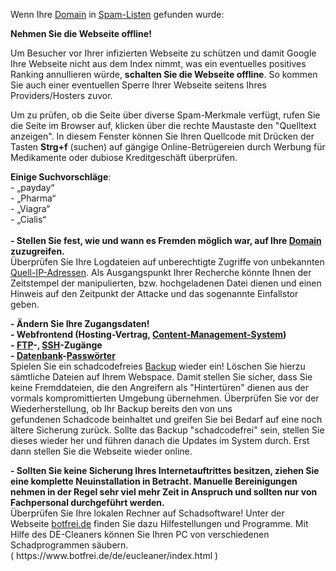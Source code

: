 Wenn Ihre [[Domain]] in [[Listen|Spam-Listen]] gefunden wurde:

'''Nehmen Sie die Webseite offline!'''

Um Besucher vor Ihrer infizierten Webseite zu schützen und damit Google Ihre Webseite nicht aus dem Index nimmt, was ein eventuelles positives Ranking annullieren würde, '''schalten Sie die Webseite offline'''. So kommen Sie auch einer eventuellen Sperre Ihrer Webseite seitens Ihres Providers/Hosters zuvor.

Um zu prüfen, ob die Seite über diverse Spam-Merkmale verfügt, rufen Sie die Seite im Browser auf, klicken über die rechte Maustaste den "Quelltext anzeigen". In diesem Fenster können Sie Ihren Quellcode mit Drücken der Tasten '''Strg+f''' (suchen) auf gängige Online-Betrügereien durch Werbung für Medikamente oder dubiose Kreditgeschäft überprüfen.

'''Einige Suchvorschläge''':<br />
- „payday“<br />
- „Pharma“<br />
- „Viagra“<br />
- „Cialis“<br /><br />
'''- Stellen Sie fest, wie und wann es Fremden möglich war, auf Ihre [[Domain]] zuzugreifen. '''<br />

Überprüfen Sie Ihre Logdateien auf unberechtigte Zugriffe von unbekannten [[IP-Adresse|Quell-IP-Adressen]]. Als Ausgangspunkt Ihrer Recherche könnte Ihnen der Zeitstempel der manipulierten, bzw. hochgeladenen Datei dienen und einen Hinweis auf den Zeitpunkt der Attacke und das sogenannte Einfallstor geben.

'''- Ändern Sie Ihre Zugangsdaten!'''<br />
'''- Webfrontend (Hosting-Vertrag, [[Content-Management-Systeme|Content-Management-System]])'''<br />
'''- [[FTP]]-, [[SSH]]-Zugänge'''<br />
'''- [[Datenbank]]-[[starke Passwörter|Passwörter]]'''<br />

Spielen Sie ein schadcodefreies [[Daten sichern|Backup]] wieder ein!
Löschen Sie hierzu sämtliche Dateien auf Ihrem Webspace. Damit stellen Sie sicher, dass Sie keine Fremddateien, die den Angreifern als "Hintertüren" dienen aus der vormals kompromittierten Umgebung übernehmen.
Überprüfen Sie vor der Wiederherstellung, ob Ihr Backup bereits den von uns gefundenen Schadcode beinhaltet und greifen Sie bei Bedarf auf eine noch ältere Sicherung zurück.
Sollte das Backup "schadcodefrei" sein, stellen Sie dieses wieder her und führen danach die Updates im System durch. Erst dann stellen Sie die Webseite wieder online.

''' - Sollten Sie keine Sicherung Ihres Internetauftrittes besitzen, ziehen Sie eine komplette Neuinstallation in Betracht. Manuelle Bereinigungen nehmen in der Regel sehr viel mehr Zeit in Anspruch und sollten nur von Fachpersonal durchgeführt werden.'''<br />

Überprüfen Sie Ihre lokalen Rechner auf Schadsoftware! Unter der Webseite [https://www.botfrei.de botfrei.de] finden Sie dazu Hilfestellungen und Programme.
Mit Hilfe des DE-Cleaners können Sie Ihren PC von verschiedenen Schadprogrammen säubern. ( https://www.botfrei.de/de/eucleaner/index.html )
